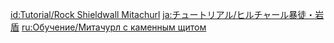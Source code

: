 {{Tutorial
|title    = Rock Shieldwall Mitachurl
|subtitle = New Entry
|type     = Enemies
|icon     = Icon Tutorial Monster.png
|about    = Rock Shieldwall Mitachurl
|image1   = Tutorial Enemies Rock Shieldwall Mitachurl.png
|text1    = Protects itself using a shield with {{Color|Geo attributes}} (unlike the shields wielded by [[Wooden Shieldwall Mitachurl]]s). Use heavy attacks such as {{Color|help|Geo Elemental Attacks}}, {{Color|help|Claymores}}, and {{Color|help|Overloaded}} to break the shield.
|sort     = 2104
}}
<noinclude>
<!-- interwikis -->
[[id:Tutorial/Rock Shieldwall Mitachurl]]
[[ja:チュートリアル/ヒルチャール暴徒・岩盾]]
[[ru:Обучение/Митачурл с каменным щитом]]
</noinclude>